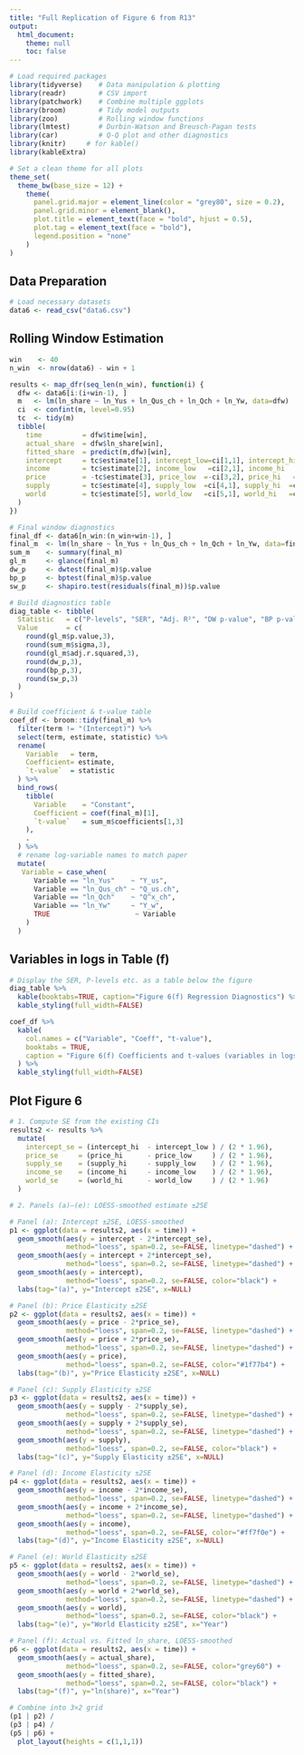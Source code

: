 ---
title: "Full Replication of Figure 6 from R13"
output:
  html_document:
    theme: null
    toc: false
---

```{r setup, include=FALSE}
# Load required packages
library(tidyverse)    # Data manipulation & plotting
library(readr)        # CSV import
library(patchwork)    # Combine multiple ggplots
library(broom)        # Tidy model outputs
library(zoo)          # Rolling window functions
library(lmtest)       # Durbin-Watson and Breusch-Pagan tests
library(car)          # Q-Q plot and other diagnostics
library(knitr)     # for kable()
library(kableExtra)

# Set a clean theme for all plots
theme_set(
  theme_bw(base_size = 12) +
    theme(
      panel.grid.major = element_line(color = "grey80", size = 0.2),
      panel.grid.minor = element_blank(),
      plot.title = element_text(face = "bold", hjust = 0.5),
      plot.tag = element_text(face = "bold"),
      legend.position = "none"
    )
)
```

## Data Preparation

```{r prepare-data, include=FALSE}
# Load necessary datasets
data6 <- read_csv("data6.csv")
```

## Rolling Window Estimation

```{r rolling-estimation, include=FALSE}
win    <- 40
n_win  <- nrow(data6) - win + 1

results <- map_dfr(seq_len(n_win), function(i) {
  dfw <- data6[i:(i+win-1), ]
  m   <- lm(ln_share ~ ln_Yus + ln_Qus_ch + ln_Qch + ln_Yw, data=dfw)
  ci  <- confint(m, level=0.95)
  tc  <- tidy(m)
  tibble(
    time          = dfw$time[win],
    actual_share  = dfw$ln_share[win],
    fitted_share  = predict(m,dfw)[win],
    intercept     = tc$estimate[1], intercept_low=ci[1,1], intercept_hi=ci[1,2],
    income        = tc$estimate[2], income_low   =ci[2,1], income_hi   =ci[2,2],
    price         = -tc$estimate[3], price_low  =-ci[3,2], price_hi   =-ci[3,1],
    supply        = tc$estimate[4], supply_low  =ci[4,1], supply_hi  =ci[4,2],
    world         = tc$estimate[5], world_low   =ci[5,1], world_hi   =ci[5,2]
  )
})

# Final window diagnostics
final_df <- data6[n_win:(n_win+win-1), ]
final_m  <- lm(ln_share ~ ln_Yus + ln_Qus_ch + ln_Qch + ln_Yw, data=final_df)
sum_m    <- summary(final_m)
gl_m     <- glance(final_m)
dw_p     <- dwtest(final_m)$p.value
bp_p     <- bptest(final_m)$p.value
sw_p     <- shapiro.test(residuals(final_m))$p.value

# Build diagnostics table
diag_table <- tibble(
  Statistic   = c("P-levels", "SER", "Adj. R²", "DW p-value", "BP p-value", "Shapiro p-value"),
  Value       = c(
    round(gl_m$p.value,3),
    round(sum_m$sigma,3),
    round(gl_m$adj.r.squared,3),
    round(dw_p,3),
    round(bp_p,3),
    round(sw_p,3)
  )
)

# Build coefficient & t-value table
coef_df <- broom::tidy(final_m) %>%
  filter(term != "(Intercept)") %>%
  select(term, estimate, statistic) %>%
  rename(
    Variable   = term,
    Coefficient= estimate,
    `t-value`  = statistic
  ) %>%
  bind_rows(
    tibble(
      Variable    = "Constant",
      Coefficient = coef(final_m)[1],
      `t-value`   = sum_m$coefficients[1,3]
    ),
    .
  ) %>%
  # rename log‐variable names to match paper
  mutate(
   Variable = case_when(
      Variable == "ln_Yus"    ~ "Y_us",
      Variable == "ln_Qus_ch" ~ "Q_us.ch",
      Variable == "ln_Qch"    ~ "Q^x_ch",
      Variable == "ln_Yw"     ~ "Y_w",
      TRUE                     ~ Variable
    )
  )
```

## Variables in logs in Table (f)
```{r Diagnostics (f), fig.width=12, fig.height=8}
# Display the SER, P-levels etc. as a table below the figure
diag_table %>%
  kable(booktabs=TRUE, caption="Figure 6(f) Regression Diagnostics") %>%
  kable_styling(full_width=FALSE)

coef_df %>%
  kable(
    col.names = c("Variable", "Coeff", "t-value"),
    booktabs = TRUE,
    caption = "Figure 6(f) Coefficients and t-values (variables in logs)"
  ) %>%
  kable_styling(full_width=FALSE)
```

## Plot Figure 6

```{r figure6, fig.width=14, fig.height=10}

# 1. Compute SE from the existing CIs
results2 <- results %>%
  mutate(
    intercept_se = (intercept_hi  - intercept_low ) / (2 * 1.96),
    price_se     = (price_hi      - price_low     ) / (2 * 1.96),
    supply_se    = (supply_hi     - supply_low    ) / (2 * 1.96),
    income_se    = (income_hi     - income_low    ) / (2 * 1.96),
    world_se     = (world_hi      - world_low     ) / (2 * 1.96)
  )

# 2. Panels (a)–(e): LOESS‐smoothed estimate ±2SE

# Panel (a): Intercept ±2SE, LOESS‐smoothed
p1 <- ggplot(data = results2, aes(x = time)) +
  geom_smooth(aes(y = intercept - 2*intercept_se),
              method="loess", span=0.2, se=FALSE, linetype="dashed") +
  geom_smooth(aes(y = intercept + 2*intercept_se),
              method="loess", span=0.2, se=FALSE, linetype="dashed") +
  geom_smooth(aes(y = intercept),
              method="loess", span=0.2, se=FALSE, color="black") +
  labs(tag="(a)", y="Intercept ±2SE", x=NULL)

# Panel (b): Price Elasticity ±2SE
p2 <- ggplot(data = results2, aes(x = time)) +
  geom_smooth(aes(y = price - 2*price_se),
              method="loess", span=0.2, se=FALSE, linetype="dashed") +
  geom_smooth(aes(y = price + 2*price_se),
              method="loess", span=0.2, se=FALSE, linetype="dashed") +
  geom_smooth(aes(y = price),
              method="loess", span=0.2, se=FALSE, color="#1f77b4") +
  labs(tag="(b)", y="Price Elasticity ±2SE", x=NULL)

# Panel (c): Supply Elasticity ±2SE
p3 <- ggplot(data = results2, aes(x = time)) +
  geom_smooth(aes(y = supply - 2*supply_se),
              method="loess", span=0.2, se=FALSE, linetype="dashed") +
  geom_smooth(aes(y = supply + 2*supply_se),
              method="loess", span=0.2, se=FALSE, linetype="dashed") +
  geom_smooth(aes(y = supply),
              method="loess", span=0.2, se=FALSE, color="black") +
  labs(tag="(c)", y="Supply Elasticity ±2SE", x=NULL)

# Panel (d): Income Elasticity ±2SE
p4 <- ggplot(data = results2, aes(x = time)) +
  geom_smooth(aes(y = income - 2*income_se),
              method="loess", span=0.2, se=FALSE, linetype="dashed") +
  geom_smooth(aes(y = income + 2*income_se),
              method="loess", span=0.2, se=FALSE, linetype="dashed") +
  geom_smooth(aes(y = income),
              method="loess", span=0.2, se=FALSE, color="#ff7f0e") +
  labs(tag="(d)", y="Income Elasticity ±2SE", x=NULL)

# Panel (e): World Elasticity ±2SE
p5 <- ggplot(data = results2, aes(x = time)) +
  geom_smooth(aes(y = world - 2*world_se),
              method="loess", span=0.2, se=FALSE, linetype="dashed") +
  geom_smooth(aes(y = world + 2*world_se),
              method="loess", span=0.2, se=FALSE, linetype="dashed") +
  geom_smooth(aes(y = world),
              method="loess", span=0.2, se=FALSE, color="black") +
  labs(tag="(e)", y="World Elasticity ±2SE", x="Year")

# Panel (f): Actual vs. Fitted ln_share, LOESS‐smoothed
p6 <- ggplot(data = results2, aes(x = time)) +
  geom_smooth(aes(y = actual_share),
              method="loess", span=0.2, se=FALSE, color="grey60") +
  geom_smooth(aes(y = fitted_share),
              method="loess", span=0.2, se=FALSE, color="black") +
  labs(tag="(f)", y="ln(share)", x="Year")

# Combine into 3×2 grid
(p1 | p2) /
(p3 | p4) /
(p5 | p6) +
  plot_layout(heights = c(1,1,1))

```

